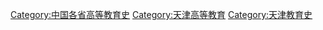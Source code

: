 [[Category:中国各省高等教育史|Category:中国各省高等教育史]]
[[Category:天津高等教育|Category:天津高等教育]]
[[Category:天津教育史|Category:天津教育史]]